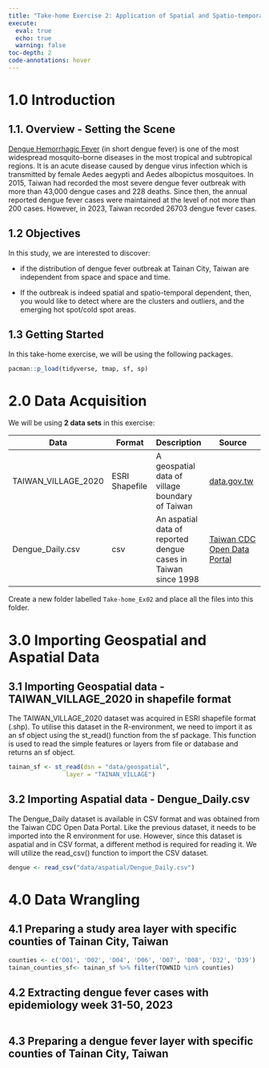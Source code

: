 ```yaml
---
title: "Take-home Exercise 2: Application of Spatial and Spatio-temporal Analysis Methods to Discover the Distribution of Dengue Fever in Tainan City, Taiwan"
execute:
  eval: true
  echo: true
  warning: false
toc-depth: 2
code-annotations: hover
---
```


# 1.0 Introduction

## 1.1. Overview - Setting the Scene

[Dengue Hemorrhagic Fever](https://www.cdc.gov/dengue/resources/denguedhf-information-for-health-care-practitioners_2009.pdf) (in short dengue fever) is one of the most widespread mosquito-borne diseases in the most tropical and subtropical regions. It is an acute disease caused by dengue virus infection which is transmitted by female Aedes aegypti and Aedes albopictus mosquitoes. In 2015, Taiwan had recorded the most severe dengue fever outbreak with more than 43,000 dengue cases and 228 deaths. Since then, the annual reported dengue fever cases were maintained at the level of not more than 200 cases. However, in 2023, Taiwan recorded 26703 dengue fever cases.

## 1.2 Objectives

In this study, we are interested to discover:

-   if the distribution of dengue fever outbreak at Tainan City, Taiwan are independent from space and space and time.

-   If the outbreak is indeed spatial and spatio-temporal dependent, then, you would like to detect where are the clusters and outliers, and the emerging hot spot/cold spot areas.

## 1.3 Getting Started

In this take-home exercise, we will be using the following packages.

```r
pacman::p_load(tidyverse, tmap, sf, sp)
```

# 2.0 Data Acquisition

We will be using **2 data sets** in this exercise:

| Data                | Format         | Description                                                    | Source                                                                                               |
|---------------|---------------|---------------|--------------------------|
| TAIWAN_VILLAGE_2020 | ESRI Shapefile | A geospatial data of village boundary of Taiwan                | [data.gov.tw](https://data.gov.tw/en/datasets/130549)                                                |
| Dengue_Daily.csv    | csv            | An aspatial data of reported dengue cases in Taiwan since 1998 | [Taiwan CDC Open Data Portal](https://data.cdc.gov.tw/en/dataset/dengue-daily-determined-cases-1998) |

Create a new folder labelled `Take-home_Ex02` and place all the files into this folder.

# 3.0 Importing Geospatial and Aspatial Data

## 3.1 Importing Geospatial data - TAIWAN_VILLAGE_2020 in shapefile format

The TAIWAN_VILLAGE_2020 dataset was acquired in ESRI shapefile format (.shp). To utilise this dataset in the R-environment, we need to import it as an sf object using the st_read() function from the sf package. This function is used to read the simple features or layers from file or database and returns an sf object.

```r
tainan_sf <- st_read(dsn = "data/geospatial", 
                layer = "TAINAN_VILLAGE")
```

## 3.2 Importing Aspatial data - Dengue_Daily.csv

The Dengue_Daily dataset is available in CSV format and was obtained from the Taiwan CDC Open Data Portal. Like the previous dataset, it needs to be imported into the R environment for use. However, since this dataset is aspatial and in CSV format, a different method is required for reading it. We will utilize the read_csv() function to import the CSV dataset.

```r
dengue <- read_csv("data/aspatial/Dengue_Daily.csv")
```

# 4.0 Data Wrangling

## 4.1 Preparing a study area layer with specific counties of Tainan City, Taiwan

```r
counties <- c('D01', 'D02', 'D04', 'D06', 'D07', 'D08', 'D32', 'D39')
tainan_counties_sf<- tainan_sf %>% filter(TOWNID %in% counties)
```

## 4.2 Extracting dengue fever cases with epidemiology week 31-50, 2023

```r

```

## 4.3 Preparing a dengue fever layer with specific counties of Tainan City, Taiwan

```r

```

